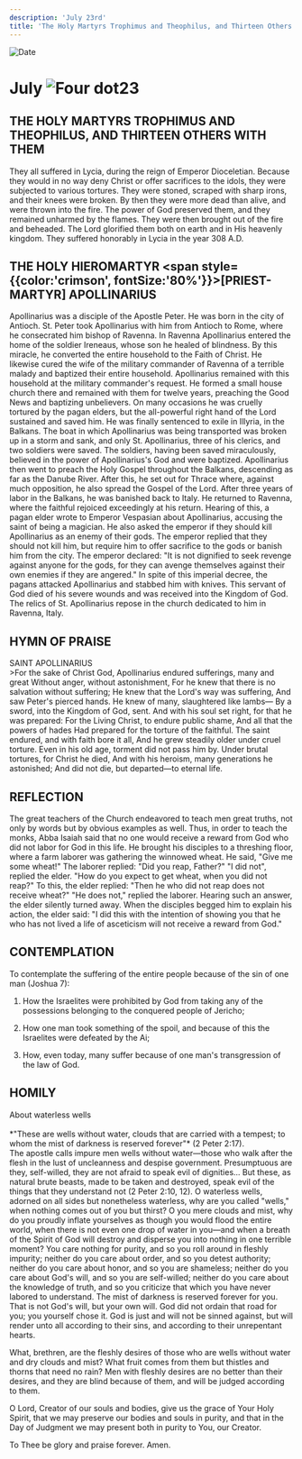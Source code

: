 ```yaml
---
description: 'July 23rd'
title: 'The Holy Martyrs Trophimus and Theophilus, and Thirteen Others with Them, Hieromartyr Apollinarius'
---
```


<RunningHead />
<Image src="/title-imprint.png" height={68} width={50} alt="Date" className="title-imprint"/>

# <div id="date">July <Image className="four-dot" src="/four-dot.png" height={15} width={15} alt="Four dot" />23</div>

## THE HOLY MARTYRS TROPHIMUS AND THEOPHILUS, AND THIRTEEN OTHERS WITH THEM

They all suffered in Lycia, during the reign of Emperor Dioceletian. Because they would in no way deny Christ or offer sacrifices to the idols, they were subjected to various tortures. They were stoned, scraped with sharp irons, and their knees were broken. By then they were more dead than alive, and were thrown into the fire. The power of God preserved them, and they remained unharmed by the flames. They were then brought out of the fire and beheaded. The Lord glorified them both on earth and in His heavenly kingdom. They suffered honorably in Lycia in the year 308 A.D.

## THE HOLY HIEROMARTYR <span style={{color:'crimson', fontSize:'80%'}}>[PRIEST-MARTYR]</span> APOLLINARIUS

Apollinarius was a disciple of the Apostle Peter. He was born in the city of Antioch. St. Peter took Apollinarius with him from Antioch to Rome, where he consecrated him bishop of Ravenna. In Ravenna Apollinarius entered the home of the soldier Ireneaus, whose son he healed of blindness. By this miracle, he converted the entire household to the Faith of Christ. He likewise cured the wife of the military commander of Ravenna of a terrible malady and baptized their entire household. Apollinarius remained with this household at the military commander's request. He formed a small house church there and remained with them for twelve years, preaching the Good News and baptizing unbelievers. On many occasions he was cruelly tortured by the pagan elders, but the all-powerful right hand of the Lord sustained and saved him. He was finally sentenced to exile in Illyria, in the Balkans. The boat in which Apollinarius was being transported was broken up in a storm and sank, and only St. Apollinarius, three of his clerics, and two soldiers were saved. The soldiers, having been saved miraculously, believed in the power of Apollinarius's God and were baptized. Apollinarius then went to preach the Holy Gospel throughout the Balkans, descending as far as the Danube River. After this, he set out for Thrace where, against much opposition, he also spread the Gospel of the Lord. After three years of labor in the Balkans, he was banished back to Italy. He returned to Ravenna, where the faithful rejoiced exceedingly at his return. Hearing of this, a pagan elder wrote to Emperor Vespasian about Apollinarius, accusing the saint of being a magician. He also asked the emperor if they should kill Apollinarius as an enemy of their gods. The emperor replied that they should not kill him, but require him to offer sacrifice to the gods or banish him from the city. The emperor declared: "It is not dignified to seek revenge against anyone for the gods, for they can avenge themselves against their own enemies if they are angered." In spite of this imperial decree, the pagans attacked Apollinarius and stabbed him with knives. This servant of God died of his severe wounds and was received into the Kingdom of God. The relics of St. Apollinarius repose in the church dedicated to him in Ravenna, Italy.


## HYMN OF PRAISE
<div style={{textAlign:'center', color:'crimson', fontWeight:'bold'}}>
SAINT APOLLINARIUS
</div>
>For the sake of Christ God,  
Apollinarius endured sufferings, many and great  
Without anger, without astonishment,  
For he knew that there is no salvation without suffering;  
He knew that the Lord's way was suffering,  
And saw Peter's pierced hands.  
He knew of many, slaughtered like lambs—  
By a sword, into the Kingdom of God, sent.  
And with his soul set right, for that he was prepared:  
For the Living Christ, to endure public shame,  
And all that the powers of hades  
Had prepared for the torture of the faithful.  
The saint endured, and with faith bore it all,  
And he grew steadily older under cruel torture.  
Even in his old age, torment did not pass him by.  
Under brutal tortures, for Christ he died,  
And with his heroism, many generations he astonished;  
And did not die, but departed—to eternal life.  


## REFLECTION

The great teachers of the Church endeavored to teach men great truths, not only by words but by obvious examples as well. Thus, in order to teach the monks, Abba Isaiah said that no one would receive a reward from God who did not labor for God in this life. He brought his disciples to a threshing floor, where a farm laborer was gathering the winnowed wheat. He said, "Give me some wheat!" The laborer replied: "Did you reap, Father?" "I did not", replied the elder. "How do you expect to get wheat, when you did not reap?" To this, the elder replied: "Then he who did not reap does not receive wheat?" "He does not," replied the laborer. Hearing such an answer, the elder silently turned away. When the disciples begged him to explain his action, the elder said: "I did this with the intention of showing you that he who has not lived a life of asceticism will not receive a reward from God."


## CONTEMPLATION

To contemplate the suffering of the entire people because of the sin of one man (Joshua 7):

1. How the Israelites were prohibited by God from taking any of the possessions belonging to the conquered people of Jericho;

2. How one man took something of the spoil, and because of this the Israelites were defeated by the Ai;

3. How, even today, many suffer because of one man's transgression of the law of God.


## HOMILY
<div style={{textAlign:'center', color:'crimson', fontWeight:'bold'}}>
About waterless wells
</div>
<br />
<div style={{textAlign:'right'}}>
*"These are wells without water, clouds that are carried with a tempest; to whom the mist of darkness is reserved forever"* (2 Peter 2:17).
</div>
The apostle calls impure men wells without water—those who walk after the flesh in the lust of uncleanness and despise government. Presumptuous are they, self-willed, they are not afraid to speak evil of dignities... But these, as natural brute beasts, made to be taken and destroyed, speak evil of the things that they understand not (2 Peter 2:10, 12). O waterless wells, adorned on all sides but nonetheless waterless, why are you called "wells," when nothing comes out of you but thirst? O you mere clouds and mist, why do you proudly inflate yourselves as though you would flood the entire world, when there is not even one drop of water in you—and when a breath of the Spirit of God will destroy and disperse you into nothing in one terrible moment? You care nothing for purity, and so you roll around in fleshly impurity; neither do you care about order, and so you detest authority; neither do you care about honor, and so you are shameless; neither do you care about God's will, and so you are self-willed; neither do you care about the knowledge of truth, and so you criticize that which you have never labored to understand. The mist of darkness is reserved forever for you. That is not God's will, but your own will. God did not ordain that road for you; you yourself chose it. God is just and will not be sinned against, but will render unto all according to their sins, and according to their unrepentant hearts.

What, brethren, are the fleshly desires of those who are wells without water and dry clouds and mist? What fruit comes from them but thistles and thorns that need no rain? Men with fleshly desires are no better than their desires, and they are blind because of them, and will be judged according to them.

O Lord, Creator of our souls and bodies, give us the grace of Your Holy Spirit, that we may preserve our bodies and souls in purity, and that in the Day of Judgment we may present both in purity to You, our Creator.

To Thee be glory and praise forever. Amen.
